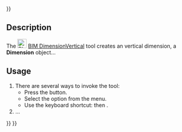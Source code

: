 <languages/>
{{UnfinishedDocu{{#translation:}}}}
<translate>

<!--T:1-->
{{Docnav
|[[BIM_DimensionHorizontal|DimensionHorizontal]]
|[[BIM_Leader|Leader]]
|[[BIM_Workbench|BIM]]
|IconL=BIM_DimensionHorizontal.svg
|IconR=BIM_Leader.svg
|IconC=Workbench_BIM.svg
}}

<!--T:2-->
{{GuiCommand
|Name=BIM DimensionVertical
|MenuLocation=Annotation → Vertical Dimension
|Workbenches=[[BIM_Workbench|BIM]]
|Shortcut={{KEY|D}} {{KEY|V}}
|Version=1.0
|SeeAlso=
}}

== Description == <!--T:3-->

<!--T:4-->
The [[Image:BIM_DimensionVertical.svg|24px]] [[BIM_DimensionVertical|BIM DimensionVertical]] tool creates an vertical dimension, a '''Dimension''' object…

==Usage== <!--T:5-->

<!--T:6-->
# There are several ways to invoke the tool:
#* Press the {{Button|[[Image:BIM_DimensionVertical.svg|16px]] [[BIM_DimensionVertical|Vertical Dimension]]}} button.
#* Select the {{MenuCommand|Annotation → [[Image:BIM_DimensionVertical.svg|16px]] Vertical Dimension}} option from the menu.
#* Use the keyboard shortcut: {{KEY|D}} then {{KEY|V}}.
# …


<!--T:7-->
{{Docnav
|[[BIM_DimensionHorizontal|DimensionHorizontal]]
|[[BIM_Leader|Leader]]
|[[BIM_Workbench|BIM]]
|IconL=BIM_DimensionHorizontal.svg
|IconR=BIM_Leader.svg
|IconC=Workbench_BIM.svg
}}

</translate>
{{BIM_Tools_navi{{#translation:}}}}
{{Userdocnavi{{#translation:}}}}